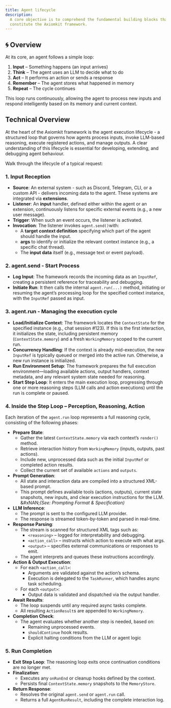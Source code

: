 ```yaml
---
title: Agent lifecycle
description: 
  A core objective is to comprehend the fundamental building blocks that
  constitute the Axiomkit framework.
---
```

## 🌀 Overview

At its core, an agent follows a simple loop:

1. **Input** – Something happens (an input arrives)
2. **Think** – The agent uses an LLM to decide what to do
3. **Act** – It performs an action or sends a response
4. **Remember** – The agent stores what happened in memory
5. **Repeat** – The cycle continues

This loop runs continuously, allowing the agent to process new inputs and respond intelligently based on its memory and current context.

## Technical Overview

At the heart of the Axiomkit framework is the agent execution lifecycle - a structured loop that governs how agents process inputs, invoke LLM-based reasoning, execute registered actions, and manage outputs. A clear understanding of this lifecycle is essential for developing, extending, and debugging agent behaviour.

Walk through the lifecycle of a typical request:

### 1. Input Reception

* **Source**: An external system - such as Discord, Telegram, CLI, or a custom API - delivers incoming data to the agent. These systems are integrated via **extensions**.
* **Listener**: An **input** handler, defined either within the agent or an extension, continuously listens for specific external events (e.g., a new user message).
* **Trigger**: When such an event occurs, the listener is activated.
* **Invocation**: The listener invokes `agent.send()`with:
  * A **target context definition** specifying which part of the agent should handle the input.
  * **args** to identify or initialize the relevant context instance (e.g., a specific chat thread).
  * The **input data** itself (e.g., message text or event payload).

### 2. agent.send - Start Process

* **Log Input**: The framework records the incoming data as an `InputRef`, creating a persistent reference for traceability and debugging.
* **Initiate Run**: It then calls the internal `agent.run(...)` method, initiating or resuming the agent’s processing loop for the specified context instance, with the `InputRef` passed as input.

### 3. agent.run - Managing the execution cycle

* **Load/Initialize Context**: The framework locates the `ContextState` for the specified instance (e.g., chat session #123). If this is the first interaction, it initializes the state, including persistent memory (`ContextState.memory`) and a fresh `WorkingMemory` scoped to the current run.
* **Concurrency Handling**: If the context is already mid-execution, the new `InputRef` is typically queued or merged into the active run. Otherwise, a new run instance is initialized.
* **Run Environment Setup**: The framework prepares the full execution environment—loading available actions, output handlers, context metadata, and any relevant system state needed for reasoning.
* **Start Step Loop**: It enters the main execution loop, progressing through one or more reasoning steps (LLM calls and action executions) until the run is complete or paused.

### 4. Inside the Step Loop – Perception, Reasoning, Action

Each iteration of the `agent.run` loop represents a full reasoning cycle, consisting of the following phases:

* **Prepare State**:
  * Gather the latest `ContextState.memory` via each context’s `render()` method.
  * Retrieve interaction history from `WorkingMemory` (inputs, outputs, past actions).
  * Include new, unprocessed data such as the initial `InputRef` or completed action results.
  * Collect the current set of available `actions` and `outputs`.
* **Prompt Generation**:
  * All state and interaction data are compiled into a structured XML-based prompt.
  * This prompt defines available tools (actions, outputs), current state snapshots, new inputs, and clear execution instructions for the LLM.\
    &#xNAN;_(See: Prompting Format & Specification)_
* **LLM Inference**:
  * The prompt is sent to the configured LLM provider.
  * The response is streamed token-by-token and parsed in real-time.
* **Response Parsing**:
  * The stream is scanned for structured XML tags such as:
    * `<reasoning>` – logged for interpretability and debugging.
    * `<action_call>` – instructs which action to execute with what args.
    * `<output>` – specifies external communications or responses to emit.
  * The agent interprets and queues these instructions accordingly.
* **Action & Output Execution**:
  * For each `<action_call>`:
    * Arguments are validated against the action’s schema.
    * Execution is delegated to the `TaskRunner`, which handles async task scheduling.
  * For each `<output>`:
    * Output data is validated and dispatched via the output handler.
* **Await Results**:
  * The loop suspends until any required async tasks complete.
  * All resulting `ActionResult`s are appended to `WorkingMemory`.
* **Completion Check**:
  * The agent evaluates whether another step is needed, based on:
    * Remaining unprocessed events.
    * `shouldContinue` hook results.
    * Explicit halting conditions from the LLM or agent logic

### &#x20;5. Run Completion

* **Exit Step Loop**: The reasoning loop exits once continuation conditions are no longer met.
* **Finalization**:
  * Executes any `onRunEnd` or cleanup hooks defined by the context.
  * Persists final `ContextState.memory` snapshots to the `MemoryStore`.
* **Return Response**:
  * Resolves the original `agent.send` or `agent.run` call.
  * Returns a full `AgentRunResult`, including the complete interaction log.
